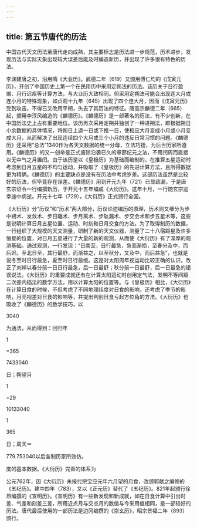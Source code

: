 ```yaml
---
---
---
```

title: 第五节唐代的历法
---



中国古代天文历法至唐代走向成熟，其主要标志是历法进一步规范，历术进步，发现历法与实际天象出现较大误差后能及时编造新历，并出现了许多很有特色的历法。

李渊建唐之初，沿用隋《大业历》。武德二年（619）又颁用傅仁均的《戊寅元历》，开创了中国历史上第一个在民用历中采用定朔法的历法。该历关于日行盈缩、月行迟疾等计算方法，与大业历大致相同。但采用定朔法可能会出现连大月或连小月的特殊现象，如贞观十九年（645）出现了四个连大月，因而《戊寅元历》受到攻击，不得已又改用平朔，失去了其历法的特征。唐高宗麟德二年（665）起，颁用李淳风编造的《麟德历》。《麟德历》是一部著名的历法，有不少创新，在中国历法史上占有重要地位。该历再次采用定朔并独创了一种进朔法，即根据朔日小余数据的具体情况，将朔日上退一日或下推一日，使相应大月变成小月或小月变成大月，从而解决了出现连续四个大月或三个小月的违反日常习惯的问题。《麟德历》还采用“总法”1340作为各天文数据的统一分母，立法巧捷，为后世历家所遵用。《麟德历》的又一创举是正式废除沿袭已久的章蔀纪元之法，不用闰周而直接以无中气之月置闰。由于该历是以《皇极历》为基础而编制的，在推算五星运动时考虑到日月五星的不均匀运动，并吸取了《皇极历》的先进计算方法，且所得数据更为精确。《麟德历》的主要缺点是没有在历法中考虑岁差。这部历法虽然是比较好的历法，但毕竟存在误差。《麟德历》用到开元九年（721）已显疏漏，于是唐玄宗诏令一行编撰新历，于开元十五年编成《大衍历》。这年十月，一行随玄宗巡幸途中病逝。开元十七年（729），《大衍历》正式颁行全国。

《大衍历》分“历议”和“历术”两大部分，历议论述编历的原理，历术则又细分为步中朔术、发敛术、步日躔术、步月离术、步轨漏术、步交会术和步五星术等，这些是说明计算日月五星位置、运动、时刻和日月交食的方法。为了取得制历的数据，一行组织了大规模的天文测量，研制了新的天文仪器，测量了二十八宿距星及许多恒星的位置，对日月五星进行了大量的新的观测，从而使《大衍历》有了深厚的观测基础。通过观测，一行发现：“日南至，日行最急，急而渐损，至春分及中，而后迟。至北日至，其行最舒，而渐益之，以至秋分，又及中，而后益急”，也就是说冬至时日行最急，夏至时日行最缓。这是对太阳周年视运动比较正确的认识，改正了刘焯以春分前一日日行最急，后一日最舒；秋分前一日最舒，后一日最急的错误说法。《大衍历》的重要成就还有在计算太阳运动时创用定气法，发明不等间距二次差内插法的数学方法，用以计算太阳的位置等。与《皇极历》相比，《大衍历》在计算日食的时候，不但考虑了不同地理纬度对日食的影响，还考虑了季节的影响，月亮视差对日食的影响等，并提出判别日食亏起方位角的方法。《大衍历》也吸收了《麟德历》的数学技巧，以

3040

为通法，从而得到：回归年

1

=365

7433040

日；朔望月

1

=29

10133040

1

365

日；周天＝

779.753040以后各制历家所效仿。

度的基本数据。《大衍历》完善的体系为

公元762年，因《大衍历》未报代宗宝应元年六月望的月食，改颁郭献之编修的《五纪历》。建中四年（783），又以《正元历》替代了《五纪历》。821年起颁行徐昂编撰的《宣明历》。《宣明历》有一些新发现和新成就，如在日食计算中引出时差、气差和刻差三差，所用近点月与交点月的数值与今采用值相同，是一部较好的历法。唐代最后使用的一部历法是边冈编撰的《崇玄历》，昭宗景福二年（893）颁行。